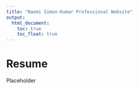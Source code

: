 ```yaml
---
title: "Naomi Simon-Kumar Professional Website"
output: 
  html_document:
    toc: true
    toc_float: true
---
```


# Resume 

Placeholder
